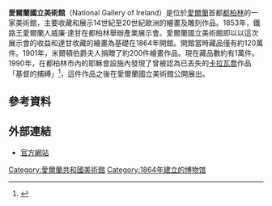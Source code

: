 {{Infobox museum
| name = National Gallery of Ireland
| native_name = Gailearaí Náisiúnta na hÉireann
| native_name_lang = Irish
| image = National_Gallery_of_Ireland,_Nov_2017.jpg
| imagesize = 
| caption = 
| alt = 
| map_type = Ireland Central Dublin
| map_size = 
| map_caption = 在都柏林的位置
| coordinates = {{coord|53.340914|-6.252554|region:IE|display=inline,title}}
| former_name = 
| established = {{Start date|1864}}
| location = 愛爾蘭[[都柏林|都柏林]]梅里恩廣場西（Merrion Square West）
| type = [[美術館|美術館]]
| accreditation = 
| key_holdings = 
| collections = 
| collection = 
| director = Sean Rainbird
| curator = 
| owner = 
| publictransit = 
| car_park = 
| network = 
| website = {{URL|http://www.nationalgallery.ie}}
}}

'''愛爾蘭國立美術館'''（National Gallery of Ireland）是位於[[愛爾蘭|愛爾蘭]]首都[[都柏林|都柏林]]的一家美術館，主要收藏和展示14世紀至20世紀歐洲的繪畫及雕刻作品。1853年，鐵路王愛爾蘭人威廉·達甘在都柏林舉辦產業展示會。愛爾蘭國立美術館即以以這次展示會的收益和達甘收藏的繪畫為基礎在1864年開館。開館當時藏品僅有約120萬件。1901年，米爾頓伯爵夫人捐贈了約200件繪畫作品。現在藏品數約有1萬件。1990年，在都柏林市內的耶穌會設施內發現了曾被認為已丟失的[[卡拉瓦喬|卡拉瓦喬]]作品「基督的捕縛」<ref>{{cite web |url=http://irishletter.com/caravaggio-taking-of-christ-ireland.html |title=A Picture Of Mystery |first=Elaine |last=Walsh |publisher=irishletter.com |accessdate=December 6, 2011 |archive-date=2013-02-04 |archive-url=https://web.archive.org/web/20130204124735/http://www.irishletter.com/caravaggio-taking-of-christ-ireland.html |dead-url=no }}</ref>，這件作品之後在愛爾蘭國立美術館公開展出。

== 參考資料 ==
{{Reflist}}

== 外部連結 ==
{{commons category|National Gallery of Ireland}}
*[http://www.nationalgallery.ie 官方網站] {{Wayback|url=http://www.nationalgallery.ie/ |date=20201003154213 }}

{{欧洲题目|国家美术馆}}
{{Authority control}}
[[Category:愛爾蘭共和國美術館|Category:愛爾蘭共和國美術館]]
[[Category:1864年建立的博物馆|Category:1864年建立的博物馆]]